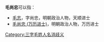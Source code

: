'''毛尚忠'''可以指：
* [[毛志|毛志]]，字尚忠，明朝政治人物，天顺进士
* [[毛尚忠_(万历进士)|毛尚忠 (万历进士)]]，明朝政治人物，万历进士

{{disambig}}

[[Category:三字毛姓人名消歧义|Category:三字毛姓人名消歧义]]